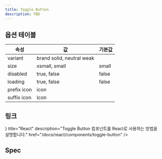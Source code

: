 ```yaml
---
title: Toggle Button
description: TBD
---
```


<SanityGuideline title="Toggle Button" />

## 옵션 테이블

| 속성        | 값                         | 기본값    |
| ----------- | ------------------------- | --------- |
| variant     | brand solid, neutral weak |           |
| size        | xsmall, small             | small     |
| disabled    | true, false               | false     |
| loading     | true, false               | false     |
| prefix icon | icon                      |           |
| suffix icon | Icon                      |           |

## 링크

<Cards>
  <Card
    icon={<AtomIcon />}
    title="React"
    description="Toggle Button 컴포넌트를 React로 사용하는 방법을 설명합니다."
    href="/docs/react/components/toggle-button"
  />
</Cards>

## Spec

<ComponentSpecBlock id="toggle-button" />
